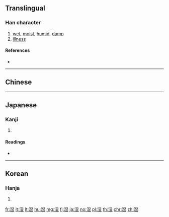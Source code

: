 {{character info/new}}
{{also|溼|濕}}
==Translingual==

===Han character===
{{Han char|rn=85|rad=水|as=09|sn=12|four=|canj=EATC|ids=⿰氵显}}

# [[wet]], [[moist]], [[humid]], [[damp]]
# [[illness]]

====References====
* {{Han ref|kx=0639.111|dkj=17920|dj=1046.010|hdz=31675.020|uh=6E7F|ud=28287}}

----

==Chinese==
{{zh-see|濕}}

----

==Japanese==

===Kanji===
{{ja-kanji|grade=c|rs=水09|style=s|kyu=濕}}

# {{defn|lang=ja|sort=水09}}

====Readings====
* {{ja-readings|on=[[しつ]] (shitsu)|kun=[[しめる]] (shimeru), [[しめす]] (shimesu), [[うるおう]] (uruou)}}

----

==Korean==

===Hanja===
{{ko-hanja|hangeul=습|eumhun=|rv=seup|mr=sŭp|y=sup}}

# {{defn|lang=ko|sort=水09}}

[[fr:湿]]
[[it:湿]]
[[lt:湿]]
[[hu:湿]]
[[mg:湿]]
[[fj:湿]]
[[ja:湿]]
[[no:湿]]
[[pl:湿]]
[[th:湿]]
[[chr:湿]]
[[zh:湿]]